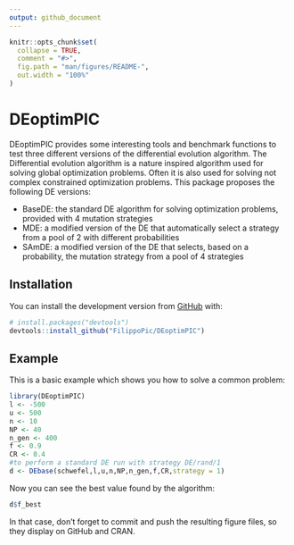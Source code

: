 ```yaml
---
output: github_document
---
```


<!-- README.md is generated from README.Rmd. Please edit that file -->

```r
knitr::opts_chunk$set(
  collapse = TRUE,
  comment = "#>",
  fig.path = "man/figures/README-",
  out.width = "100%"
)
```

# DEoptimPIC

<!-- badges: start -->
<!-- badges: end -->

DEoptimPIC provides some interesting tools and benchmark functions to test three
different versions of the differential evolution algorithm. The Differential evolution
algorithm is a nature inspired algorithm used for solving global optimization problems.
Often it is also used for solving not complex constrained optimization problems.
This package proposes the following DE versions:

- BaseDE: the standard DE algorithm for solving optimization problems, provided with 4 
mutation strategies
- MDE: a modified version of the DE that automatically select a strategy from a pool of
2 with different probabilities
- SAmDE: a modified version of the DE that selects, based on a probability, the mutation strategy from a 
pool of 4 strategies

## Installation

You can install the development version from [GitHub](https://github.com/) with:
``` r
# install.packages("devtools")
devtools::install_github("FilippoPic/DEoptimPIC")
```

## Example

This is a basic example which shows you how to solve a common problem:

```r
library(DEoptimPIC)
l <- -500
u <- 500
n <- 10
NP <- 40
n_gen <- 400
f <- 0.9
CR <- 0.4
#to perform a standard DE run with strategy DE/rand/1
d <- DEbase(schwefel,l,u,n,NP,n_gen,f,CR,strategy = 1)
```

Now you can see the best value found by the algorithm:

```r
d$f_best
```

In that case, don't forget to commit and push the resulting figure files, so they display on GitHub and CRAN.
